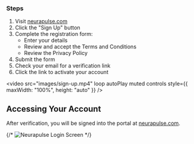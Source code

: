 
### Steps

1. Visit [neurapulse.com](https://neurapulse.com)
2. Click the "Sign Up" button
3. Complete the registration form:
   - Enter your details
   - Review and accept the Terms and Conditions
   - Review the Privacy Policy
4. Submit the form
5. Check your email for a verification link
6. Click the link to activate your account

<video
  src="images/sign-up.mp4"
  loop
  autoPlay
  muted
  controls
  style={{ maxWidth: "100%", height: "auto" }}
/>

## Accessing Your Account

After verification, you will be signed into the portal at [neurapulse.com](https://neurapulse.com).

{/* ![Neurapulse Login Screen](./assets/login-screen.png) */}
